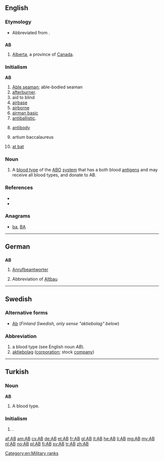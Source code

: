{{also|Appendix:Variations of "ab"}}
==English==
{{wikipedia}}

===Etymology===
* {{sense|education}} Abbreviated from {{etyl|NL.|en}} {{term|artium|lang=la}} {{term|baccalaureus|lang=la}}.

==={{abbreviation-old|en}}===
'''AB'''

# [[Alberta]], a province of [[Canada]].

===Initialism===
'''AB'''

# [[able seaman|Able seaman]]; able-bodied seaman
# [[afterburner]].
# aid to blind
# [[airbase]]
# [[airborne]]
# [[airman basic]]
# [[antiballistic]].
# {{context|medical}} [[antibody]]
# artium baccalaureus
# {{context|baseball}} [[at bat]]

===Noun===
{{head|en|noun}}

# A [[blood type]] of the [[ABO]] [[system]] that has a both blood [[antigen]]s and may receive all blood types, and donate to AB.

===References===
* {{R:American Heritage 2000|AB}}
* {{R:Dictionary.com|AB}}

===Anagrams===
* [[ba#English|ba]], [[BA#English|BA]]

[[Category:en:Military ranks]]

----

==German==

==={{abbreviation-old|de}}===
'''AB'''

# [[Anrufbeantworter]]
# {{context|apartment listing|lang=de}} Abbreviation of [[Altbau]]

----

==Swedish==

===Alternative forms===
* [[Ab]] (''Finland Swedish, only sense "aktiebolag" below'')

===Abbreviation===
{{head|sv|abbreviation}}

# a blood type (see English noun ''AB'').
# [[aktiebolag]] ([[corporation]]; stock [[company]])

----

==Turkish==

===Noun===
'''AB'''

# A blood type.

===Initialism===
{{tr-initialism}}

# {{context|politics|lang=tr}} {{initialism of|Avrupa Birliği|lang=tr|nodot=1}} {{gloss|European Union}}.

[[af:AB]]
[[am:AB]]
[[cs:AB]]
[[de:AB]]
[[et:AB]]
[[fr:AB]]
[[gl:AB]]
[[it:AB]]
[[he:AB]]
[[li:AB]]
[[mg:AB]]
[[my:AB]]
[[nl:AB]]
[[no:AB]]
[[pl:AB]]
[[fi:AB]]
[[sv:AB]]
[[tr:AB]]
[[zh:AB]]